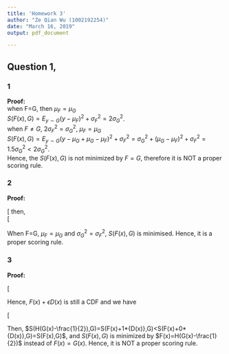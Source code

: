 ```yaml
---
title: 'Homework 3'
author: "Ze Qian Wu (1002192254)"
date: "March 16, 2019"
output: pdf_document

---
```


## Question 1,    

### 1

**Proof:**     
when F=G, then $\mu_F=\mu_G$  
$S(F(x),G)=E_{y\sim{G}}(y-\mu_F)^2+\sigma^2_F=2\sigma^2_G$.     
when $F\ne{}G$, $2\sigma^2_F=\sigma^2_G$, 
$\mu_F=\mu_G$  
$S(F(x),G)=E_{y\sim{G}}(y-\mu_G+\mu_G-\mu_F)^2+\sigma^2_F=\sigma^2_G+(\mu_G-\mu_F)^2+\sigma^2_F=1.5\sigma^2_G<2\sigma^2_G$.    
Hence, the $S(F(x),G)$ is not minimized by $F=G$, therefore it is NOT a proper scoring rule.      

### 2

**Proof:**   

\[\begin{aligned}S(F(x),G)&=\frac{E_{y\sim{G}}(y-\mu_F)^2}{\sigma^2_F}+log(\sigma^2_F)\\
&=\frac{E_{y\sim{G}}(y-\mu_G+\mu_G-\mu_F)^2}{\sigma^2_F}+log(\sigma^2_F)\\
&=\frac{\sigma^2_G+(\mu_G-\mu_F)^2}{\sigma^2_F}+log(\sigma^2_F)\end{aligned}\tag{2.1}\]
then,    
\[\begin{aligned}\frac{\partial{}S(F(x),G)}{\partial{\mu_F}}&=\frac{-2(\mu_G-\mu_F)}{\sigma^2_F}=0\Rightarrow{\mu_G=\mu_F}\\
\frac{\partial{}S(F(x),G)}{\partial{\sigma^2_F}}&=-\frac{\sigma^2_G}{\sigma^4_F}+\frac{1}{\sigma^2_F}=0\Rightarrow{\sigma^2_G=\sigma^2_F}
\end{aligned}\tag{2.2}\]
When F=G, $\mu_F=\mu_G$ and $\sigma^2_G=\sigma^2_F$,  $S(F(x),G)$ is minimised. 
Hence, it is a proper scoring rule.    

### 3

**Proof:**       

\[\begin{aligned}&\text{Set }D(x)=\begin{cases}-F(x)&G(x)<\frac{1}{2}\\1-F(x)&G(x)\ge\frac{1}{2}\end{cases}\\
&\text{ if }0<\epsilon\le1, 
\begin{cases}\lim_{x\to-\infty}F(x)+\epsilon{D(x)}=0\\
\lim_{x\to+\infty}F(x)+\epsilon{D(x)}=1\\
(F(x)+\epsilon{D(x)})^{'}=(1-\epsilon)f(x)\ge0\end{cases}\end{aligned}\tag{3.1}\]

Hence, $F(x)+\epsilon{D(x)}$ is still a CDF and we have     

\[\begin{aligned}\frac{dS(F(x)+\epsilon{D(x)},G)}{d\epsilon}&=\frac{dE_{y\sim{G}}[\int_{R}|F(x)+\epsilon{D(x)}-H(x-y)|dx]}{d\epsilon}\\
&=\frac{dE_{y\sim{G}}[\int_{-\infty}^y|F(x)+\epsilon{D(x)}|dx]+E_{y\sim{G}}[\int^{+\infty}_y|F(x)+\epsilon{D(x)}-1|dx]}{d\epsilon}\\
&=\frac{dE_{y\sim{G}}[\int_{-\infty}^yF(x)+\epsilon{D(x)}dx]+E_{y\sim{G}}[\int^{+\infty}_y1-F(x)-\epsilon{D(x)}dx]}{d\epsilon}\\
&=E_{y\sim{G}}[\int_{-\infty}^y{D(x)}dx]-E_{y\sim{G}}[\int^{+\infty}_y{D(x)}dx]\\
&=\int_R(g(y)\int_{-\infty}^y{D(x)}dx)dy-\int_R(g(y)\int^{+\infty}_y{D(x)}dx)dy\\
&=\int_RD(x)(\int_x^{+\infty}{g(y)}dy)dx-\int_RD(x)(\int_{-\infty}^x{g(y)}dy)dx\\
&=\int_RD(x)(1-2G(x))dx\\
\because{}D(x)(1-2G(x))\le0&\text{ ,and }D(x)(1-2G(x))\not{\equiv}0\\
\therefore\frac{dS(F(x)+\epsilon{D(x)},G)}{d\epsilon}&<0\text{ where, }(0<\epsilon\le1)\end{aligned}\tag{3.2}\]
Then, $S(H(G(x)-\frac{1}{2}),G)=S(F(x)+1*{D(x)},G)<S(F(x)+0*{D(x)},G)=S(F(x),G)$, and
$S(F(x),G)$ is minimized by $F(x)=H(G(x)-\frac{1}{2})$ instead of $F(x)=G(x)$. 
Hence, it is NOT a proper scoring rule.      

